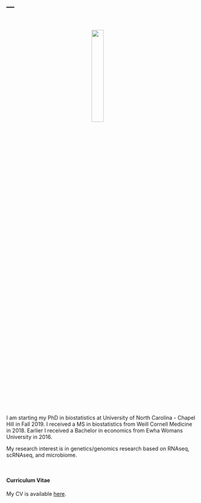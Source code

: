 ---
---
    
<link rel="stylesheet" href="styles.css" type="text/css">

<br>

<p align="center">
<img src="images/jieunprk.jpg" style="width:25%; border:0px solid; margin-right: 20px" align="center">
</p>
<br>

I am starting my PhD in biostatistics at University of North Carolina - Chapel Hill in Fall 2019. I received a MS in biostatistics from Weill Cornell Medicine in 2018. Earlier I received a Bachelor in economics from Ewha Womans University in 2016.

My research interest is in genetics/genomics research based on RNAseq, scRNAseq, and microbiome.

<br>

#### Curriculum Vitae

My CV is available [here]().

